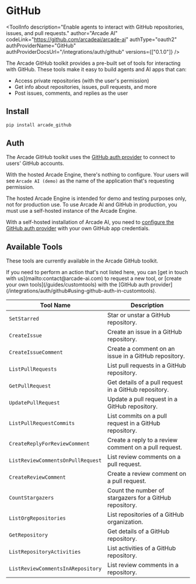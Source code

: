 # GitHub


<ToolInfo
  description="Enable agents to interact with GitHub repositories, issues, and pull requests."
  author="Arcade AI"
  codeLink="https://github.com/arcadeai/arcade-ai"
  authType="oauth2"
  authProviderName="GitHub"
  authProviderDocsUrl="/integrations/auth/github"
  versions={["0.1.0"]}
/>

<Badges repo="arcadeai/arcade_github" />

The Arcade GitHub toolkit provides a pre-built set of tools for interacting with
GitHub. These tools make it easy to build agents and AI apps that can:

- Access private repositories (with the user's permission)
- Get info about repositories, issues, pull requests, and more
- Post issues, comments, and replies as the user

## Install

```bash
pip install arcade_github
```

## Auth

The Arcade GitHub toolkit uses the
[GitHub auth provider](/integrations/auth/github) to connect to users' GitHub
accounts.

With the hosted Arcade Engine, there's nothing to configure. Your users will see
`Arcade AI (demo)` as the name of the application that's requesting permission.

<Warning type="warning" emoji="⚠️">
  The hosted Arcade Engine is intended for demo and testing purposes only, not
  for production use. To use Arcade AI and GitHub in production, you must use a
  self-hosted instance of the Arcade Engine.
</Warning>

With a self-hosted installation of Arcade AI, you need to
[configure the GitHub auth provider](/integrations/auth/github#configuring-github-auth)
with your own GitHub app credentials.

## Available Tools

These tools are currently available in the Arcade GitHub toolkit.

<Tip>
  If you need to perform an action that's not listed here, you can [get in touch
  with us](mailto:contact@arcade-ai.com) to request a new tool, or [create your
  own tools](/guides/customtools) with the [GitHub auth
  provider](/integrations/auth/github#using-github-auth-in-customtools).
</Tip>

| Tool Name                         | Description                                             |
| --------------------------------- | ------------------------------------------------------- |
| `SetStarred`                      | Star or unstar a GitHub repository.                     |
| `CreateIssue`                     | Create an issue in a GitHub repository.                 |
| `CreateIssueComment`              | Create a comment on an issue in a GitHub repository.    |
| `ListPullRequests`                | List pull requests in a GitHub repository.              |
| `GetPullRequest`                  | Get details of a pull request in a GitHub repository.   |
| `UpdatePullRequest`               | Update a pull request in a GitHub repository.           |
| `ListPullRequestCommits`          | List commits on a pull request in a GitHub repository.  |
| `CreateReplyForReviewComment`     | Create a reply to a review comment on a pull request.   |
| `ListReviewCommentsOnPullRequest` | List review comments on a pull request.                 |
| `CreateReviewComment`             | Create a review comment on a pull request.              |
| `CountStargazers`                 | Count the number of stargazers for a GitHub repository. |
| `ListOrgRepositories`             | List repositories of a GitHub organization.             |
| `GetRepository`                   | Get details of a GitHub repository.                     |
| `ListRepositoryActivities`        | List activities of a GitHub repository.                 |
| `ListReviewCommentsInARepository` | List review comments in a repository.                   |
